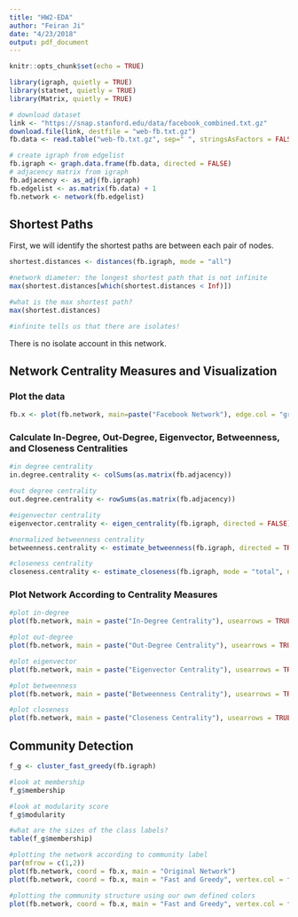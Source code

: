 ```yaml
---
title: "HW2-EDA"
author: "Feiran Ji"
date: "4/23/2018"
output: pdf_document
---
```


```r
knitr::opts_chunk$set(echo = TRUE)
```

```r
library(igraph, quietly = TRUE)
library(statnet, quietly = TRUE)
library(Matrix, quietly = TRUE)
```


```r
# download dataset
link <- "https://snap.stanford.edu/data/facebook_combined.txt.gz"
download.file(link, destfile = "web-fb.txt.gz")
fb.data <- read.table("web-fb.txt.gz", sep=" ", stringsAsFactors = FALSE)

```


```r
# create igraph from edgelist
fb.igraph <- graph.data.frame(fb.data, directed = FALSE)
# adjacency matrix from igraph
fb.adjacency <- as_adj(fb.igraph)
fb.edgelist <- as.matrix(fb.data) + 1
fb.network <- network(fb.edgelist)
```

## Shortest Paths
First, we will identify the shortest paths are between each pair of nodes. 

```r
shortest.distances <- distances(fb.igraph, mode = "all") 

#network diameter: the longest shortest path that is not infinite
max(shortest.distances[which(shortest.distances < Inf)])

#what is the max shortest path?
max(shortest.distances)

#infinite tells us that there are isolates!
```
There is no isolate account in this network. 


## Network Centrality Measures and Visualization

### Plot the data
```r
fb.x <- plot(fb.network, main=paste("Facebook Network"), edge.col = "grey50")
```


### Calculate In-Degree, Out-Degree, Eigenvector, Betweenness, and Closeness Centralities
```r
#in degree centrality
in.degree.centrality <- colSums(as.matrix(fb.adjacency))

#out degree centrality
out.degree.centrality <- rowSums(as.matrix(fb.adjacency))

#eigenvector centrality
eigenvector.centrality <- eigen_centrality(fb.igraph, directed = FALSE)$vector

#normalized betweenness centrality
betweenness.centrality <- estimate_betweenness(fb.igraph, directed = TRUE, cutoff = 10)

#closeness centrality
closeness.centrality <- estimate_closeness(fb.igraph, mode = "total", normalized = FALSE, cutoff = 10)
```



### Plot Network According to Centrality Measures
```r

#plot in-degree
plot(fb.network, main = paste("In-Degree Centrality"), usearrows = TRUE, vertex.cex = in.degree.centrality / 50, edge.col = "grey50", coord = fb.x)

#plot out-degree
plot(fb.network, main = paste("Out-Degree Centrality"), usearrows = TRUE, vertex.cex = out.degree.centrality / 50, edge.col = "grey50", coord = fb.x)

#plot eigenvector
plot(fb.network, main = paste("Eigenvector Centrality"), usearrows = TRUE, vertex.cex = eigenvector.centrality*4 + 1, edge.col = "grey50", coord = fb.x)

#plot betweenness
plot(fb.network, main = paste("Betweenness Centrality"), usearrows = TRUE, vertex.cex = betweenness.centrality / 15000, edge.col = "grey50", coord = fb.x)

#plot closeness
plot(fb.network, main = paste("Closeness Centrality"), usearrows = TRUE, vertex.cex = closeness.centrality * 150 + 1, edge.col = "grey50", coord = fb.x)
```

## Community Detection

```r

f_g <- cluster_fast_greedy(fb.igraph)

#look at membership
f_g$membership

#look at modularity score
f_g$modularity

#what are the sizes of the class labels?
table(f_g$membership)

#plotting the network according to community label
par(mfrow = c(1,2))
plot(fb.network, coord = fb.x, main = "Original Network")
plot(fb.network, coord = fb.x, main = "Fast and Greedy", vertex.col = f_g$membership)

#plotting the community structure using our own defined colors
plot(fb.network, coord = fb.x, main = "Fast and Greedy", vertex.col = f_g$membership)
```


